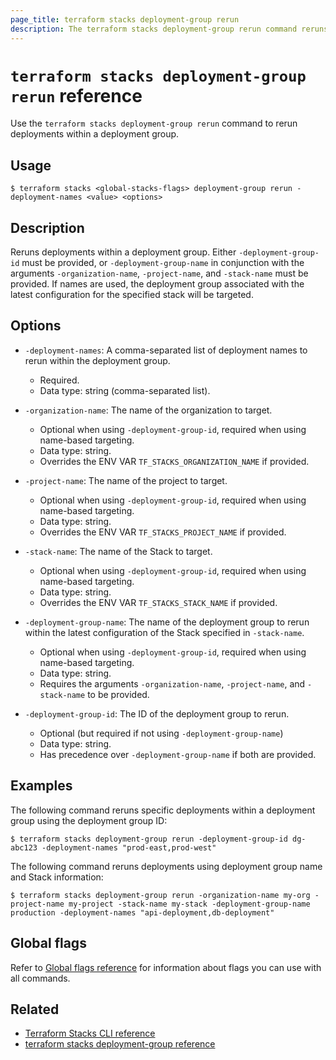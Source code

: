```yaml
---
page_title: terraform stacks deployment-group rerun
description: The terraform stacks deployment-group rerun command reruns deployments within a deployment group.
---
```


# `terraform stacks deployment-group rerun` reference

Use the `terraform stacks deployment-group rerun` command to rerun deployments within a deployment group.

## Usage

```shell-session
$ terraform stacks <global-stacks-flags> deployment-group rerun -deployment-names <value> <options>
```

## Description

Reruns deployments within a deployment group. Either `-deployment-group-id` must be provided, or `-deployment-group-name` in conjunction with the arguments `-organization-name`, `-project-name`, and `-stack-name` must be provided. If names are used, the deployment group associated with the latest configuration for the specified stack will be targeted.

## Options

- `-deployment-names`: A comma-separated list of deployment names to rerun within the deployment group.
    - Required.
    - Data type: string (comma-separated list).

- `-organization-name`: The name of the organization to target.
    - Optional when using `-deployment-group-id`, required when using name-based targeting.
    - Data type: string.
    - Overrides the ENV VAR `TF_STACKS_ORGANIZATION_NAME` if provided.

- `-project-name`: The name of the project to target.
    - Optional when using `-deployment-group-id`, required when using name-based targeting.
    - Data type: string.
    - Overrides the ENV VAR `TF_STACKS_PROJECT_NAME` if provided.

- `-stack-name`: The name of the Stack to target.
    - Optional when using `-deployment-group-id`, required when using name-based targeting.
    - Data type: string.
    - Overrides the ENV VAR `TF_STACKS_STACK_NAME` if provided.

- `-deployment-group-name`: The name of the deployment group to rerun within the latest configuration of the Stack specified in `-stack-name`.
    - Optional when using `-deployment-group-id`, required when using name-based targeting.
    - Data type: string.
    - Requires the arguments `-organization-name`, `-project-name`, and `-stack-name` to be provided.

- `-deployment-group-id`: The ID of the deployment group to rerun.
    - Optional (but required if not using `-deployment-group-name`)
    - Data type: string.
    - Has precedence over `-deployment-group-name` if both are provided.


## Examples

The following command reruns specific deployments within a deployment group using the deployment group ID:

```shell-session
$ terraform stacks deployment-group rerun -deployment-group-id dg-abc123 -deployment-names "prod-east,prod-west"
```

The following command reruns deployments using deployment group name and Stack information:

```shell-session
$ terraform stacks deployment-group rerun -organization-name my-org -project-name my-project -stack-name my-stack -deployment-group-name production -deployment-names "api-deployment,db-deployment"
```

## Global flags

Refer to [Global flags reference](/terraform/cli/commands/stacks/global-flags) for information about flags you can use with all commands.

## Related

- [Terraform Stacks CLI reference](/terraform/cli/commands/stacks)
- [terraform stacks deployment-group reference](terraform/cli/commands/stacks/deployment-group)
